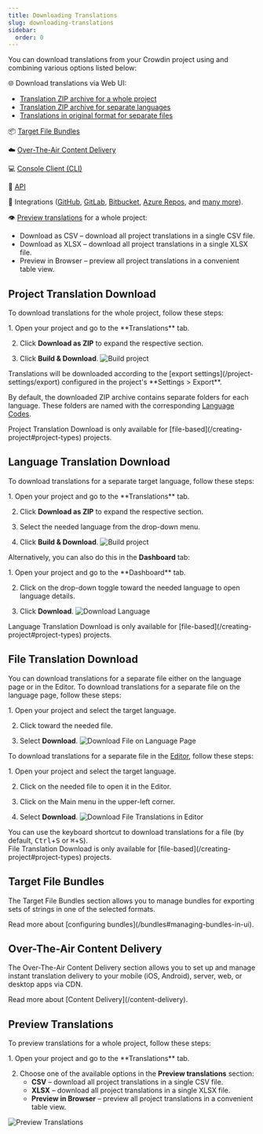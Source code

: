 ```yaml
---
title: Downloading Translations
slug: downloading-translations
sidebar:
  order: 0
---
```


[//]: # (https://support.crowdin.com/downloading-translations/ + https://support.crowdin.com/downloading-translations-sb/)


You can download translations from your Crowdin project using and combining various options listed below:

🌐 Download translations via Web UI:
* [Translation ZIP archive for a whole project](#project-translation-download)
* [Translation ZIP archive for separate languages](#language-translation-download)
* [Translations in original format for separate files](#file-translation-download)

📦 [Target File Bundles](#target-file-bundles)

☁️ [Over-The-Air Content Delivery](#over-the-air-content-delivery)

💻 [Console Client (CLI)](https://crowdin.github.io/crowdin-cli/)

🔗 [API](https://developer.crowdin.com/api/v2/)

🧩 Integrations ([GitHub](/github-integration), [GitLab](/gitlab-integration), [Bitbucket](/bitbucket-integration), [Azure Repos](/azure-repos-integration), and [many more](https://store.crowdin.com/)).

👁️ [Preview translations](#preview-translations) for a whole project:
* Download as CSV &ndash; download all project translations in a single CSV file.
* Download as XLSX &ndash; download all project translations in a single XLSX file.
* Preview in Browser &ndash; preview all project translations in a convenient table view.

## Project Translation Download

To download translations for the whole project, follow these steps:

<Steps>
  1. Open your project and go to the **Translations** tab.

  2. Click **Download as ZIP** to expand the respective section.

  3. Click **Build & Download**. ![Build project](./_assets/build_project.png)
</Steps>

<Aside>
  Translations will be downloaded according to the [export settings](/project-settings/export) configured in the project's **Settings > Export**.
</Aside>

By default, the downloaded ZIP archive contains separate folders for each language. These folders are named with the corresponding [Language Codes](https://developer.crowdin.com/language-codes/).

<Aside type="caution">
  Project Translation Download is only available for [file-based](/creating-project#project-types) projects.
</Aside>

## Language Translation Download

To download translations for a separate target language, follow these steps:

<Steps>
  1. Open your project and go to the **Translations** tab.

  2. Click **Download as ZIP** to expand the respective section.

  3. Select the needed language from the drop-down menu.

  4. Click **Build & Download**. ![Build project](./_assets/build_project.png)
</Steps>

Alternatively, you can also do this in the **Dashboard** tab:

<Steps>
  1. Open your project and go to the **Dashboard** tab.

  2. Click on the drop-down toggle toward the needed language to open language details.

  3. Click **Download**. ![Download Language](./_assets/download_language.png)
</Steps>

<Aside type="caution">
  Language Translation Download is only available for [file-based](/creating-project#project-types) projects.
</Aside>

## File Translation Download

You can download translations for a separate file either on the language page or in the Editor. To download translations for a separate file on the language page, follow these steps:

<Steps>
  1. Open your project and select the target language.

  2. Click <Icon name="mdi:dots-horizontal" class="inline-icon" /> toward the needed file.

  3. Select **Download**. ![Download File on Language Page](./_assets/download_file_language_page.png)
</Steps>

To download translations for a separate file in the [Editor](/online-editor), follow these steps:

<Steps>
  1. Open your project and select the target language.

  2. Click on the needed file to open it in the Editor.

  3. Click on the Main menu <Icon name="mdi:menu" class="inline-icon"/> in the upper-left corner.

  4. Select **Download**. ![Download File Translations in Editor](./_assets/download_file_editor.png)
</Steps>

<Aside type="tip">
  You can use the keyboard shortcut to download translations for a file (by default, <kbd>Ctrl</kbd>+<kbd>S</kbd> or <kbd>⌘</kbd>+<kbd>S</kbd>).
</Aside>

<Aside type="caution">
  File Translation Download is only available for [file-based](/creating-project#project-types) projects.
</Aside>

## Target File Bundles

The Target File Bundles section allows you to manage bundles for exporting sets of strings in one of the selected formats.

<ReadMore>
  Read more about [configuring bundles](/bundles#managing-bundles-in-ui).
</ReadMore>

## Over-The-Air Content Delivery

The Over-The-Air Content Delivery section allows you to set up and manage instant translation delivery to your mobile (iOS, Android), server, web, or desktop apps via CDN.

<ReadMore>
  Read more about [Content Delivery](/content-delivery).
</ReadMore>

## Preview Translations

To preview translations for a whole project, follow these steps:

<Steps>
  1. Open your project and go to the **Translations** tab.

  2. Choose one of the available options in the **Preview translations** section:
     * **CSV** &ndash; download all project translations in a single CSV file.
     * **XLSX** &ndash; download all project translations in a single XLSX file.
     * **Preview in Browser** &ndash; preview all project translations in a convenient table view.
</Steps>

![Preview Translations](./_assets/preview_translations.png)
